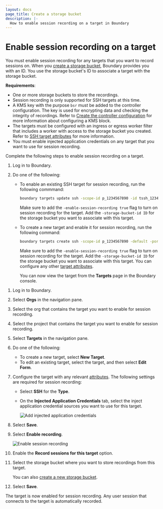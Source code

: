 ```yaml
---
layout: docs
page_title: Create a storage bucket
description: |-
  How to enable session recording on a target in Boundary
---
```


# Enable session recording on a target

You must enable session recording for any targets that you want to record sessions on.
When you [create a storage bucket](/boundary/docs/configuration/session-recording/create-storage-bucket), Boundary provides you with an ID.
You use the storage bucket's ID to associate a target with the storage bucket.

**Requirements**:

- One or more storage buckets to store the recordings.
- Session recording is only supported for SSH targets at this time.
- A KMS key with the purpose `bsr` must be added to the controller configuration.
The key is used for encrypting data and checking the integrity of recordings.
Refer to [Create the controller configuration](/boundary/docs/install-boundary/configure-controllers#create-the-controller-configuration) for more information about configuring a KMS block.
- The targets must be configured with an ingress or egress worker filter that includes a worker with access to the storage bucket you created.
Refer to [SSH target attributes](/boundary/docs/concepts/domain-model/targets#ssh-target-attributes-hcp-ent) for more information.
- You must enable injected application credentials on any target that you want to use for session recording.

Complete the following steps to enable session recording on a target.

<Tabs>
<Tab heading="CLI">

1. Log in to Boundary.
1. Do one of the following:

   - To enable an existing SSH target for session recording, run the following commmand:

      ```bash
      boundary targets update ssh -scope-id p_1234567890 -id tssh_1234567890 -enable-session-recording true -storage-bucket-id sb_1234567890
      ```

      Make sure to add the `-enable-session-recording true` flag to turn on session recording for the target.
      Add the `-storage-bucket-id ID` for the storage bucket you want to associate with this target.

   - To create a new target and enable it for session recording, run the following command:

      ```bash
      boundary targets create ssh -scope-id p_1234567890 -default -port 22 -name test1 -address 99.12.345.67 -enable-session-recording true -storage-bucket-id sb_1234567890
      ```

      Make sure to add the `-enable-session-recording true` flag to turn on session recording for the target.
      Add the `-storage-bucket-id ID` for the storage bucket you want to associate with this target.
      You can configure any other [target attributes](/boundary/docs/concepts/domain-model/targets).

      You can now view the target from the **Targets** page in the Boundary console.

</Tab>

<Tab heading="UI">

1. Log in to Boundary.
1. Select **Orgs** in the navigation pane.
1. Select the org that contains the target you want to enable for session recording.
1. Select the project that contains the target you want to enable for session recording.
1. Select **Targets** in the navigation pane.
1. Do one of the following:

   - To create a new target, select **New Target**.
   - To edit an existing target, select the target, and then select **Edit Form**.
1. Configure the target with any relevant [attributes](/boundary/docs/concepts/domain-model/targets).
The following settings are required for session recording:

   - Select **SSH** for the **Type**.
   - On the **Injected Application Credentials** tab, select the inject application credential sources you want to use for this target.

      ![Add injected application credentials](/img/inject-creds.png)

1. Select **Save**.
1. Select **Enable recording**.

   ![Enable session recording](/img/enable-session-recording.png)

1. Enable the **Record sessions for this target** option.
1. Select the storage bucket where you want to store recordings from this target.

   You can also [create a new storage bucket](/boundary/docs/configuration/session-recording/create-storage-bucket).

1. Select **Save**.

</Tab>
</Tabs>

The target is now enabled for session recording.
Any user session that connects to the target is automatically recorded.
